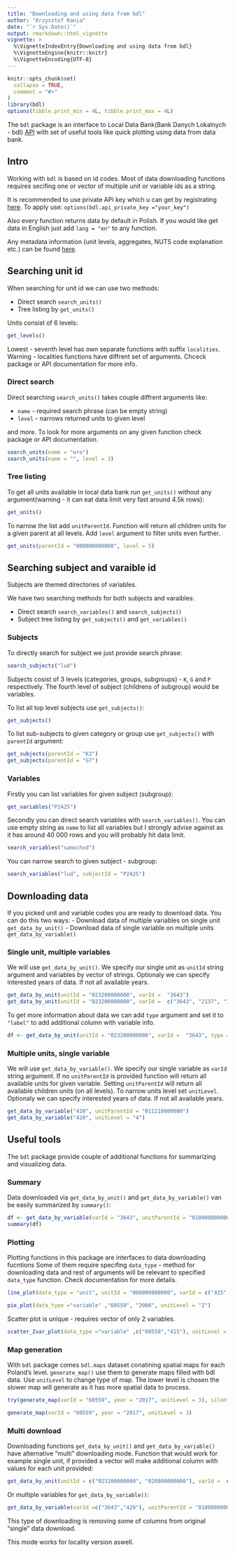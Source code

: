 ```yaml
---
title: "Downloading and using data from bdl"
author: "Krzysztof Kania"
date: "`r Sys.Date()`"
output: rmarkdown::html_vignette
vignette: >
  %\VignetteIndexEntry{Downloading and using data from bdl}
  %\VignetteEngine{knitr::knitr}
  %\VignetteEncoding{UTF-8}
---
```


```r
knitr::opts_chunk$set(
  collapse = TRUE,
  comment = "#>"
)
library(bdl)
options(tibble.print_min = 4L, tibble.print_max = 4L)
```

The `bdl` package is an interface to Local Data Bank(Bank Danych Lokalnych - bdl) [API](https://bdl.stat.gov.pl/api/v1/home) with set of useful tools like quick 
plotting using data from data bank.

## Intro

Working with `bdl` is based on id codes. Most of data downloading functions requires secifing one or vector of multiple unit or variable ids as a string.

It is recommended to use private API key which u can get by registrating [here](https://bdl.stat.gov.pl/api/v1/client).
To apply use: `options(bdl.api_private_key ="your_key")`

Also every function returns data by default in Polish. If you would like get data in English just add `lang = "en"` to any function.

Any metadata information (unit levels, aggregates, NUTS code explanation etc.) can be found [here](https://bdl.stat.gov.pl/BDL/metadane).


## Searching unit id

When searching for unit id we can use two methods:

- Direct search `search_units()`
- Tree listing by `get_units()`

Units consist of 6 levels:
```r
get_levels()
```

Lowest - seventh level has own separate functions with suffix `localities`. Warning - localities functions have diffrent set of arguments. Chceck package or API documentation for more info.

### Direct search

Direct searching `search_units()` takes couple diffrent arguments like:

- `name` - required search phrase (can be empty string)
- `level` - narrows returned units to given level

and more. To look for more arguments on any given function check package or API documentation.

```r
search_units(name = "wro")
search_units(name = "", level = 3)
```


### Tree listing
To get all units available in local data bank run `get_units()` without any argument(warning - it can eat data limit very fast around 4.5k rows):

```r
get_units()
```

To narrow the list add `unitParentId`. Function will return all children units for a given parent at all levels. Add `level` argument to filter units even further.

```r
get_units(parentId = "000000000000", level = 5)
```


## Searching subject and varaible id

Subjects are themed directories of variables. 

We have two searching methods for both subjects and varaibles:

- Direct search `search_variables()` and `search_subjects()`
- Subject tree listing by `get_subjects()` and `get_variables()`


### Subjects

To directly search for subject we just provide search phrase:

```r
search_subjects("lud")
```

Subjects cosist of 3 levels (categories, groups, subgroups) - `K`, `G` and `P` respectively. The fourth level of subject (childrens of subgroup) would be variables.

To list all top level subjects use `get_subjects()`:
```r
get_subjects()
```

To list sub-subjects to given category or group use `get_subjects()` with `parentId` argument:
```r
get_subjects(parentId = "K3")
get_subjects(parentId = "G7")
```


### Variables

Firstly you can list variables for given subject (subgroup):
```r
get_variables("P2425")
```

Secondly you can direct search variables with `search_variables()`. You can use empty string as `name` to list all variables but I strongly advise against as it has around 40 000 rows and you will probably hit data limit.
```r
search_variables("samochod")
```
You can narrow search to given subject - subgroup:
```r
search_variables("lud", subjectId = "P2425")
```

## Downloading data
If you picked unit and variable codes you are ready to download data. You can do this two ways:
- Download data of multiple variables on single unit `get_data_by_unit()`
- Download data of single variable on multiple units `get_data_by_variable()`


### Single unit, multiple variables

We will use `get_data_by_unit()`. We specify our single unit as `unitId` string argument and variables by vector of strings. Optionaly we can specify interested years of data. If not all available years.

```r
get_data_by_unit(unitId = "023200000000", varId =  "3643")
get_data_by_unit(unitId = "023200000000", varId =  c("3643", "2137", "148190"))
```

To get more information about data we can add `type` argument and set it to `"label"` to add additional column with variable info.

```r
df <- get_data_by_unit(unitId = "023200000000", varId =  "3643", type = "label")
```


### Multiple units, single variable

We will use `get_data_by_variable()`. We specify our single variable as `varId` string argument. If no `unitParentId` is provided function will return all available units for given variable. Setting `unitParentId` will return all available children units (on all levels). To narrow units level set `unitLevel`. Optionaly we can specify interested years of data. If not all available years.

```r
get_data_by_variable("420", unitParentId = "011210000000")
get_data_by_variable("420", unitLevel = "4")
```


## Useful tools

The `bdl` package provide couple of additional functions for summarizing and visualizing data.


### Summary

Data downloaded via `get_data_by_unit()` and `get_data_by_variable()` van be easily summarized by `summary()`:
```r
df <- get_data_by_variable(varId = "3643", unitParentId = "010000000000")
summary(df)
```


### Plotting

Plotting functions in this package are interfaces to data downloading fucntions Some of them require specifing `data_type` - method for downloading data and rest of arguments will be relevant to specified `data_type` function. Check documentation for more details.

```r
line_plot(data_type = "unit", unitId = "000000000000", varId = c("415","420"))
```
```r
pie_plot(data_type ="variable" ,"60559", "2006", unitLevel = "2")
```

Scatter plot is unique - requires vector of only 2 variables.
```r
scatter_2var_plot(data_type ="variable" ,c("60559","415"), unitLevel = "2")
```

### Map generation

With `bdl` package comes `bdl.maps` dataset conatining spatial maps for each Poland's level. `generate_map()` use them to generate maps filled with bdl data. Use `unitLevel` to change type of map. The lower level is chosen the slower map will generate as it has more spatial data to process.
```r
try(generate_map(varId = "60559", year = "2017", unitLevel = 3), silent = T)
```
```r
generate_map(varId = "60559", year = "2017", unitLevel = 3)
```

### Multi download

Downloading functions `get_data_by_unit()` and `get_data_by_variable()` have alternative "multi" downloading mode. Function that would work for example single unit, if provided a vector will make additional column with values for each unit provided:
```r
get_data_by_unit(unitId = c("023200000000", "020800000000"), varId =  c("3643", "2137", "148190"))
```
Or multiple variables for `get_data_by_variable()`:
```r
get_data_by_variable(varId =c("3643","420"), unitParentId = "010000000000")
```

This type of downloading is removing some of columns from original "single" data download.

This mode works for locality version aswell.
